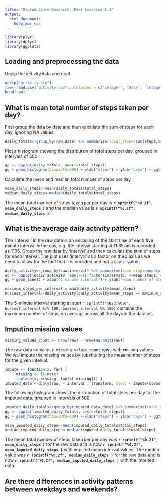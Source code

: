 ```yaml
---
title: "Reproducible Research: Peer Assessment 1"
output: 
  html_document:
    keep_md: yes
---
```

```r
library(plyr)
library(dplyr)
library(ggplot2)
```

## Loading and preprocessing the data
Unzip the activity data and read
```r
unzip("activity.zip")
raw<-read.csv("activity.csv",colClasses = c('integer', 'Date', 'integer'))
head(raw)
```

## What is mean total number of steps taken per day?
First group the data by date and then calculate the sum of steps for each day, ignoring NA values
```r
daily_totals<-group_by(raw,date) %>% summarise(total_steps=sum(steps,na.rm=T))
```
Plot a histogram showing the distribution of total steps per day, grouped in intervals of 500.  

```r
gg <- ggplot(daily_totals, aes(x=total_steps))
gg + geom_histogram(binwidth=500) + xlab("steps") + ylab("days") + ggtitle("Distribution of Total Steps Per Day")
```
  
Calculate the mean and median total number of steps per day
```r
mean_daily_steps<-mean(daily_totals$total_steps)
median_daily_steps<-median(daily_totals$total_steps)
```
The mean total number of steps taken per per day is **`r sprintf("%0.2f", mean_daily_steps )`** 
and the median value is **`r sprintf("%0.2f", median_daily_steps )`**.

## What is the average daily activity pattern?
The 'interval' in the raw data is an encoding of the start time of each five minute interval in the day, e.g. the interval starting at 11:35 am is recorded as 1135.
Group the raw data by 'interval' and then calculate the sum of steps for each interval.  The plot uses 'interval' as a factor on the x axis as we need to allow for the fact that it is encoded and not a scalar value.

```r
daily_activity<-group_by(raw,interval) %>% summarise(mean_steps=mean(steps,na.rm=T))
gg <- ggplot(daily_activity, aes(x=as.factor(interval), y=mean_steps, group=1))
gg + geom_line() + xlab("5 minute interval") + ylab("Mean number of steps") + ggtitle("Average Daily Activity")
```
  

```r
maximum_steps_per_interval = max(daily_activity$mean_steps)
busiest_interval<-daily_activity[daily_activity$mean_steps == maximum_steps_per_interval,"interval"]$interval
```
The 5-minute interval starting at start 
`r sprintf("%02d:%02d", busiest_interval %/% 100, busiest_interval %% 100)`
contains the maximum number of steps on average across all the days in the dataset.

## Imputing missing values
```r
missing_values_count <- nrow(raw) - nrow(na.omit(raw))
```
The raw data contains `r missing_values_count` rows with missing values. We will impute the missing values by substituting the mean number of steps for the given interval.

```r
impute <- function(x, fun) {
     missing <- is.na(x)
     replace(x, missing, fun(x[!missing])) }
imputed_data <-ddply(raw, ~ interval , transform, steps = impute(steps, mean))
```

The following histogram shows the distribution of total steps per day for the imputed data, grouped in intervals of 500.  

```r
imputed_daily_totals<-group_by(imputed_data,date) %>% summarise(total_steps=sum(steps,na.rm=T))
gg <- ggplot(imputed_daily_totals, aes(x=total_steps))
gg + geom_histogram(binwidth=500) + xlab("steps") + ylab("days") + ggtitle("Distribution of Total Steps Per Day (Imputed)")

mean_imputed_daily_steps<-mean(imputed_daily_totals$total_steps)
median_imputed_daily_steps<-median(imputed_daily_totals$total_steps)
```

The mean total number of steps taken per per day was **`r sprintf("%0.2f", mean_daily_steps )`** for the raw data
and is now **`r sprintf("%0.2f", mean_imputed_daily_steps )`** with imputed mean interval values.
The medan value was **`r sprintf("%0.2f", median_daily_steps )`** for the raw data
and is now **`r sprintf("%0.2f", median_imputed_daily_steps )`** with the imputed data.

## Are there differences in activity patterns between weekdays and weekends?
